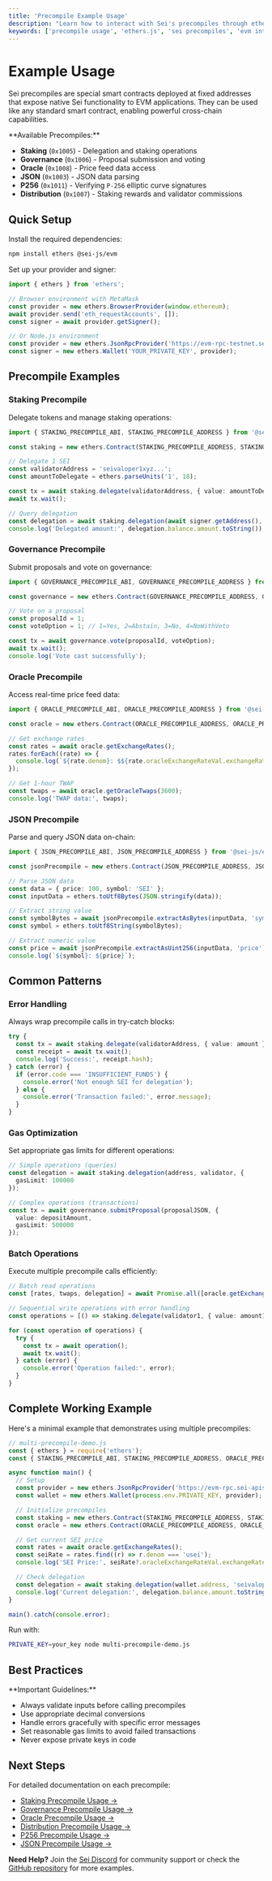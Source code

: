 ```yaml
---
title: 'Precompile Example Usage'
description: "Learn how to interact with Sei's precompiles through ethers.js, covering all available precompiles with quick examples and common patterns for seamless integration between EVM and Cosmos functionality."
keywords: ['precompile usage', 'ethers.js', 'sei precompiles', 'evm integration', 'quick start guide']
---
```



# Example Usage

Sei precompiles are special smart contracts deployed at fixed addresses that expose native Sei functionality to EVM applications. They can be used like any standard smart contract, enabling powerful cross-chain capabilities.

<Callout type="info">
**Available Precompiles:**

- **Staking** (`0x1005`) - Delegation and staking operations
- **Governance** (`0x1006`) - Proposal submission and voting
- **Oracle** (`0x1008`) - Price feed data access
- **JSON** (`0x1003`) - JSON data parsing
- **P256** (`0x1011`) - Verifying `P-256` elliptic curve signatures
- **Distribution** (`0x1007`) - Staking rewards and validator commissions

</Callout>

## Quick Setup

Install the required dependencies:

```bash copy
npm install ethers @sei-js/evm
```

Set up your provider and signer:

```typescript copy
import { ethers } from 'ethers';

// Browser environment with MetaMask
const provider = new ethers.BrowserProvider(window.ethereum);
await provider.send('eth_requestAccounts', []);
const signer = await provider.getSigner();

// Or Node.js environment
const provider = new ethers.JsonRpcProvider('https://evm-rpc-testnet.sei-apis.com');
const signer = new ethers.Wallet('YOUR_PRIVATE_KEY', provider);
```

## Precompile Examples

### Staking Precompile

Delegate tokens and manage staking operations:

```typescript copy
import { STAKING_PRECOMPILE_ABI, STAKING_PRECOMPILE_ADDRESS } from '@sei-js/evm';

const staking = new ethers.Contract(STAKING_PRECOMPILE_ADDRESS, STAKING_PRECOMPILE_ABI, signer);

// Delegate 1 SEI
const validatorAddress = 'seivaloper1xyz...';
const amountToDelegate = ethers.parseUnits('1', 18);

const tx = await staking.delegate(validatorAddress, { value: amountToDelegate });
await tx.wait();

// Query delegation
const delegation = await staking.delegation(await signer.getAddress(), validatorAddress);
console.log('Delegated amount:', delegation.balance.amount.toString());
```

### Governance Precompile

Submit proposals and vote on governance:

```typescript copy
import { GOVERNANCE_PRECOMPILE_ABI, GOVERNANCE_PRECOMPILE_ADDRESS } from '@sei-js/evm';

const governance = new ethers.Contract(GOVERNANCE_PRECOMPILE_ADDRESS, GOVERNANCE_PRECOMPILE_ABI, signer);

// Vote on a proposal
const proposalId = 1;
const voteOption = 1; // 1=Yes, 2=Abstain, 3=No, 4=NoWithVeto

const tx = await governance.vote(proposalId, voteOption);
await tx.wait();
console.log('Vote cast successfully');
```

### Oracle Precompile

Access real-time price feed data:

```typescript copy
import { ORACLE_PRECOMPILE_ABI, ORACLE_PRECOMPILE_ADDRESS } from '@sei-js/evm';

const oracle = new ethers.Contract(ORACLE_PRECOMPILE_ADDRESS, ORACLE_PRECOMPILE_ABI, signer);

// Get exchange rates
const rates = await oracle.getExchangeRates();
rates.forEach((rate) => {
  console.log(`${rate.denom}: $${rate.oracleExchangeRateVal.exchangeRate}`);
});

// Get 1-hour TWAP
const twaps = await oracle.getOracleTwaps(3600);
console.log('TWAP data:', twaps);
```

### JSON Precompile

Parse and query JSON data on-chain:

```typescript copy
import { JSON_PRECOMPILE_ABI, JSON_PRECOMPILE_ADDRESS } from '@sei-js/evm';

const jsonPrecompile = new ethers.Contract(JSON_PRECOMPILE_ADDRESS, JSON_PRECOMPILE_ABI, signer);

// Parse JSON data
const data = { price: 100, symbol: 'SEI' };
const inputData = ethers.toUtf8Bytes(JSON.stringify(data));

// Extract string value
const symbolBytes = await jsonPrecompile.extractAsBytes(inputData, 'symbol');
const symbol = ethers.toUtf8String(symbolBytes);

// Extract numeric value
const price = await jsonPrecompile.extractAsUint256(inputData, 'price');
console.log(`${symbol}: ${price}`);
```

## Common Patterns

### Error Handling

Always wrap precompile calls in try-catch blocks:

```typescript copy
try {
  const tx = await staking.delegate(validatorAddress, { value: amount });
  const receipt = await tx.wait();
  console.log('Success:', receipt.hash);
} catch (error) {
  if (error.code === 'INSUFFICIENT_FUNDS') {
    console.error('Not enough SEI for delegation');
  } else {
    console.error('Transaction failed:', error.message);
  }
}
```

### Gas Optimization

Set appropriate gas limits for different operations:

```typescript copy
// Simple operations (queries)
const delegation = await staking.delegation(address, validator, {
  gasLimit: 100000
});

// Complex operations (transactions)
const tx = await governance.submitProposal(proposalJSON, {
  value: depositAmount,
  gasLimit: 500000
});
```

### Batch Operations

Execute multiple precompile calls efficiently:

```typescript copy
// Batch read operations
const [rates, twaps, delegation] = await Promise.all([oracle.getExchangeRates(), oracle.getOracleTwaps(3600), staking.delegation(address, validator)]);

// Sequential write operations with error handling
const operations = [() => staking.delegate(validator1, { value: amount1 }), () => staking.delegate(validator2, { value: amount2 }), () => governance.vote(proposalId, voteOption)];

for (const operation of operations) {
  try {
    const tx = await operation();
    await tx.wait();
  } catch (error) {
    console.error('Operation failed:', error);
  }
}
```

## Complete Working Example

Here's a minimal example that demonstrates using multiple precompiles:

```javascript copy
// multi-precompile-demo.js
const { ethers } = require('ethers');
const { STAKING_PRECOMPILE_ABI, STAKING_PRECOMPILE_ADDRESS, ORACLE_PRECOMPILE_ABI, ORACLE_PRECOMPILE_ADDRESS } = require('@sei-js/evm');

async function main() {
  // Setup
  const provider = new ethers.JsonRpcProvider('https://evm-rpc.sei-apis.com');
  const wallet = new ethers.Wallet(process.env.PRIVATE_KEY, provider);

  // Initialize precompiles
  const staking = new ethers.Contract(STAKING_PRECOMPILE_ADDRESS, STAKING_PRECOMPILE_ABI, wallet);
  const oracle = new ethers.Contract(ORACLE_PRECOMPILE_ADDRESS, ORACLE_PRECOMPILE_ABI, wallet);

  // Get current SEI price
  const rates = await oracle.getExchangeRates();
  const seiRate = rates.find((r) => r.denom === 'usei');
  console.log('SEI Price:', seiRate?.oracleExchangeRateVal.exchangeRate);

  // Check delegation
  const delegation = await staking.delegation(wallet.address, 'seivaloper1...');
  console.log('Current delegation:', delegation.balance.amount.toString());
}

main().catch(console.error);
```

Run with:

```bash
PRIVATE_KEY=your_key node multi-precompile-demo.js
```

## Best Practices

<Callout type="warning">
**Important Guidelines:**

- Always validate inputs before calling precompiles
- Use appropriate decimal conversions
- Handle errors gracefully with specific error messages
- Set reasonable gas limits to avoid failed transactions
- Never expose private keys in code

</Callout>

## Next Steps

For detailed documentation on each precompile:

- [Staking Precompile Usage →](evm/precompiles/staking)
- [Governance Precompile Usage →](evm/precompiles/governance)
- [Oracle Precompile Usage →](evm/precompiles/oracle)
- [Distribution Precompile Usage →](evm/precompiles/distribution)
- [P256 Precompile Usage →](evm/precompiles/P256)
- [JSON Precompile Usage →](evm/precompiles/json)

<Callout type="info">**Need Help?** Join the [Sei Discord](https://discord.gg/sei) for community support or check the [GitHub repository](https://github.com/sei-protocol/sei-chain) for more examples.</Callout>

